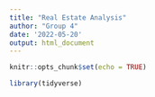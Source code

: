 ```yaml
---
title: "Real Estate Analysis"
author: "Group 4"
date: '2022-05-20'
output: html_document
---
```


```r
knitr::opts_chunk$set(echo = TRUE)
```

```r
library(tidyverse)
```

